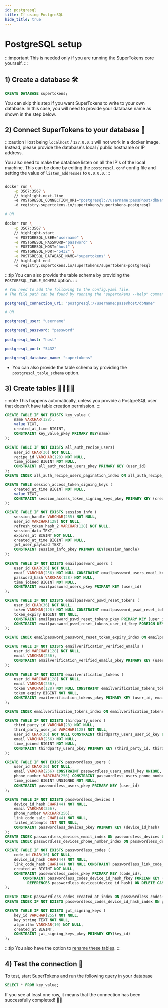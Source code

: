 ```yaml
---
id: postgresql
title: If using PostgreSQL
hide_title: true
---
```


<!-- COPY DOCS -->
<!-- ./community/database-setup/postgresql.mdx -->


# PostgreSQL setup

:::important
This is needed only if you are running the SuperTokens core yourself.
:::

## 1) Create a database 🛠️
```sql
CREATE DATABASE supertokens;
```
You can skip this step if you want SuperTokens to write to your own database. In this case, you will need to provide your database name as shown in the step below. 

## 2) Connect SuperTokens to your database 🔌

<SelfHostedTabs>
<TabItem value="with-docker">

:::caution
Host being `localhost` / `127.0.0.1` will not work in a docker image. Instead, please provide the database's local / public hostname or IP address.

You also need to make the database listen on all the IP's of the local machine.
This can be done by editing the `postgresql.conf` config file and setting the value of `listen_addresses` to `0.0.0.0`.
:::

```bash

docker run \
    -p 3567:3567 \
    // highlight-next-line
    -e POSTGRESQL_CONNECTION_URI="postgresql://username:pass@host/dbName" \ 
    -d registry.supertokens.io/supertokens/supertokens-postgresql

# OR

docker run \
    -p 3567:3567 \
    // highlight-start
    -e POSTGRESQL_USER="username" \
    -e POSTGRESQL_PASSWORD="password" \
	-e POSTGRESQL_HOST="host" \
	-e POSTGRESQL_PORT="5432" \
    -e POSTGRESQL_DATABASE_NAME="supertokens" \ 
    // highlight-end
    -d registry.supertokens.io/supertokens/supertokens-postgresql
```

:::tip
You can also provide the table schema by providing the `POSTGRESQL_TABLE_SCHEMA` option.
:::

</TabItem>

<TabItem value="without-docker">

```yaml
# You need to add the following to the config.yaml file.
# The file path can be found by running the "supertokens --help" command

postgresql_connection_uri: "postgresql://username:pass@host/dbName"

# OR

postgresql_user: "username"

postgresql_password: "password"

postgresql_host: "host"

postgresql_port: "5432"

postgresql_database_name: "supertokens"
```

- You can also provide the table schema by providing the `postgresql_table_schema` option.

</TabItem>
</SelfHostedTabs>


## 3) Create tables 👩‍💻👨‍💻

:::note 
This happens automatically, unless you provide a PostgreSQL user that doesn't have table creation permission.
:::

```sql
CREATE TABLE IF NOT EXISTS key_value (
    name VARCHAR(128),
    value TEXT,
    created_at_time BIGINT,
    CONSTRAINT key_value_pkey PRIMARY KEY(name)
);

CREATE TABLE IF NOT EXISTS all_auth_recipe_users(
    user_id CHAR(36) NOT NULL,
    recipe_id VARCHAR(128) NOT NULL,
    time_joined BIGINT NOT NULL,
    CONSTRAINT all_auth_recipe_users_pkey PRIMARY KEY (user_id)
);
CREATE INDEX all_auth_recipe_users_pagination_index ON all_auth_recipe_users (time_joined DESC, user_id DESC);

CREATE TABLE session_access_token_signing_keys (
    created_at_time BIGINT NOT NULL,
    value TEXT,
    CONSTRAINT session_access_token_signing_keys_pkey PRIMARY KEY (created_at_time)
);

CREATE TABLE IF NOT EXISTS session_info (
    session_handle VARCHAR(255) NOT NULL,
    user_id VARCHAR(128) NOT NULL,
    refresh_token_hash_2 VARCHAR(128) NOT NULL,
    session_data TEXT,
    expires_at BIGINT NOT NULL,
    created_at_time BIGINT NOT NULL,
    jwt_user_payload TEXT,
    CONSTRAINT session_info_pkey PRIMARY KEY(session_handle)
);

CREATE TABLE IF NOT EXISTS emailpassword_users (
    user_id CHAR(36) NOT NULL,
    email VARCHAR(256) NOT NULL CONSTRAINT emailpassword_users_email_key UNIQUE,
    password_hash VARCHAR(128) NOT NULL,
    time_joined BIGINT NOT NULL,
    CONSTRAINT emailpassword_users_pkey PRIMARY KEY (user_id)
);

CREATE TABLE IF NOT EXISTS emailpassword_pswd_reset_tokens (
    user_id CHAR(36) NOT NULL,
    token VARCHAR(128) NOT NULL CONSTRAINT emailpassword_pswd_reset_tokens_token_key UNIQUE,
    token_expiry BIGINT NOT NULL,
    CONSTRAINT emailpassword_pswd_reset_tokens_pkey PRIMARY KEY (user_id, token),
    CONSTRAINT emailpassword_pswd_reset_tokens_user_id_fkey FOREIGN KEY (user_id) REFERENCES emailpassword_users (user_id) ON DELETE CASCADE ON UPDATE CASCADE
);

CREATE INDEX emailpassword_password_reset_token_expiry_index ON emailpassword_pswd_reset_tokens(token_expiry);

CREATE TABLE IF NOT EXISTS emailverification_verified_emails (
    user_id VARCHAR(128) NOT NULL,
    email VARCHAR(256),
    CONSTRAINT emailverification_verified_emails_pkey PRIMARY KEY (user_id, email)
);

CREATE TABLE IF NOT EXISTS emailverification_tokens (
    user_id VARCHAR(128) NOT NULL,
    email VARCHAR(256),
    token VARCHAR(128) NOT NULL CONSTRAINT emailverification_tokens_token_key UNIQUE,
    token_expiry BIGINT NOT NULL,
    CONSTRAINT emailverification_tokens_pkey PRIMARY KEY (user_id, email, token)
);

CREATE INDEX emailverification_tokens_index ON emailverification_tokens(token_expiry);

CREATE TABLE IF NOT EXISTS thirdparty_users (
    third_party_id VARCHAR(28) NOT NULL,
    third_party_user_id VARCHAR(128) NOT NULL,
    user_id CHAR(36) NOT NULL CONSTRAINT thirdparty_users_user_id_key UNIQUE,
    email VARCHAR(256) NOT NULL,
    time_joined BIGINT NOT NULL,
    CONSTRAINT thirdparty_users_pkey PRIMARY KEY (third_party_id, third_party_user_id)
);

CREATE TABLE IF NOT EXISTS passwordless_users (
    user_id CHAR(36) NOT NULL,
    email VARCHAR(256) CONSTRAINT passwordless_users_email_key UNIQUE,
    phone_number VARCHAR(256) CONSTRAINT passwordless_users_phone_number_key UNIQUE,
    time_joined BIGINT UNSIGNED NOT NULL,
    CONSTRAINT passwordless_users_pkey PRIMARY KEY (user_id)
);

CREATE TABLE IF NOT EXISTS passwordless_devices (
	device_id_hash CHAR(44) NOT NULL,
    email VARCHAR(256),
	phone_number VARCHAR(256),
	link_code_salt CHAR(44) NOT NULL,
	failed_attempts INT NOT NULL,
	CONSTRAINT passwordless_devices_pkey PRIMARY KEY (device_id_hash)
);
CREATE INDEX passwordless_devices_email_index ON passwordless_devices USING HASH (email);
CREATE INDEX passwordless_devices_phone_number_index ON passwordless_devices USING HASH (phone_number);

CREATE TABLE IF NOT EXISTS passwordless_codes (
	code_id CHAR(36) NOT NULL,
    device_id_hash CHAR(44) NOT NULL,
	link_code_hash CHAR(44) NOT NULL CONSTRAINT passwordless_link_code_hash_key UNIQUE,
	created_at BIGINT NOT NULL,
	CONSTRAINT passwordless_codes_pkey PRIMARY KEY (code_id),
        CONSTRAINT passwordless_codes_device_id_hash_fkey FOREIGN KEY (device_id_hash)
          REFERENCES passwordless_devices(device_id_hash) ON DELETE CASCADE ON UPDATE CASCADE
);

CREATE INDEX passwordless_codes_created_at_index ON passwordless_codes(created_at);
CREATE INDEX IF NOT EXISTS passwordless_codes_device_id_hash_index ON passwordless_codes(device_id_hash);

CREATE TABLE IF NOT EXISTS jwt_signing_keys (
    key_id VARCHAR(255) NOT NULL,
    key_string TEXT NOT NULL,
    algorithm VARCHAR(10) NOT NULL,
    created_at BIGINT,
    CONSTRAINT jwt_signing_keys_pkey PRIMARY KEY(key_id)
);
```

:::tip
You also have the option to [rename these tables](./rename-database-tables).
:::

## 4) Test the connection 🤞
To test, start SuperTokens and run the following query in your database
```sql
SELECT * FROM key_value;
```
If you see at least one row, it means that the connection has been successfully completed! 🥳🎉
